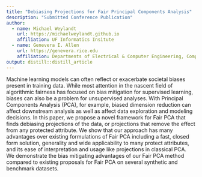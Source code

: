 ```yaml
---
title: "Debiasing Projections for Fair Principal Components Analysis"
description: "Submitted Conference Publication"
author:
  - name: Michael Weylandt
    url: https://michaelweylandt.github.io
    affiliation: UF Informatics Insitute
  - name: Genevera I. Allen
    url: https://genevera.rice.edu
    affiliation: Departments of Electrical & Computer Engineering, Computer Science, and Statistics, Rice University
output: distill::distill_article
---
```


Machine learning models can often reflect or exacerbate societal biases present in training data.  While most attention in the nascent field of algorithmic fairness has focused on bias mitigation for supervised learning, biases can also be a problem for unsupervised analyses.  With Principal Components Analysis (PCA), for example, biased dimension reduction can affect downstream analysis as well as affect data exploration and modeling decisions.  In this paper, we propose a novel framework for Fair PCA that finds debiasing projections of the data, or projections that remove the effect from any protected attribute.  We show that our approach has many advantages over existing formulations of Fair PCA including a fast, closed form solution, generality and wide applicability to many protect attributes, and its ease of interpretation and usage like projections in classical PCA.  We demonstrate the bias mitigating advantages of our Fair PCA method compared to existing proposals for Fair PCA on several synthetic and benchmark datasets. 





